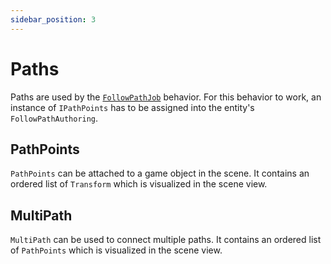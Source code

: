```yaml
---
sidebar_position: 3
---
```



# Paths

Paths are used by the [`FollowPathJob`](/docs/documentation-defaults/behaviors/simple-behaviors/follow-path) behavior. For this behavior to work, an instance of `IPathPoints` has to be assigned into the entity's `FollowPathAuthoring`. 

## PathPoints

`PathPoints` can be attached to a game object in the scene. It contains an ordered list of `Transform` which is visualized in the scene view. 

## MultiPath

`MultiPath` can be used to connect multiple paths. It contains an ordered list of `PathPoints` which is visualized in the scene view.  